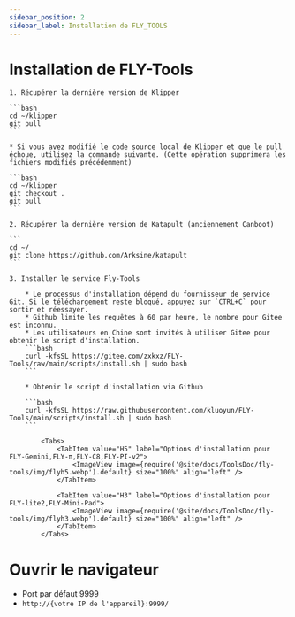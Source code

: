 ```yaml
---
sidebar_position: 2
sidebar_label: Installation de FLY_TOOLS
---
```






# Installation de FLY-Tools

    1. Récupérer la dernière version de Klipper

    ```bash
    cd ~/klipper
    git pull
    ```

    * Si vous avez modifié le code source local de Klipper et que le pull échoue, utilisez la commande suivante. (Cette opération supprimera les fichiers modifiés précédemment)

    ```bash
    cd ~/klipper
    git checkout .
    git pull
    ```

    2. Récupérer la dernière version de Katapult (anciennement Canboot)

    ```
    cd ~/
    git clone https://github.com/Arksine/katapult
    ```

    3. Installer le service Fly-Tools

        * Le processus d'installation dépend du fournisseur de service Git. Si le téléchargement reste bloqué, appuyez sur `CTRL+C` pour sortir et réessayer.
        * Github limite les requêtes à 60 par heure, le nombre pour Gitee est inconnu.
        * Les utilisateurs en Chine sont invités à utiliser Gitee pour obtenir le script d'installation.
        ```bash
        curl -kfsSL https://gitee.com/zxkxz/FLY-Tools/raw/main/scripts/install.sh | sudo bash
        ```

        * Obtenir le script d'installation via Github

        ```bash
        curl -kfsSL https://raw.githubusercontent.com/kluoyun/FLY-Tools/main/scripts/install.sh | sudo bash
        ```

            <Tabs>
                <TabItem value="H5" label="Options d'installation pour FLY-Gemini,FLY-π,FLY-C8,FLY-PI-v2">
                    <ImageView image={require('@site/docs/ToolsDoc/fly-tools/img/flyh5.webp').default} size="100%" align="left" />
                </TabItem>
                
                <TabItem value="H3" label="Options d'installation pour FLY-lite2,FLY-Mini-Pad">
                    <ImageView image={require('@site/docs/ToolsDoc/fly-tools/img/flyh3.webp').default} size="100%" align="left" />
                </TabItem>
            </Tabs>



# Ouvrir le navigateur
   * Port par défaut 9999
   * `http://{votre IP de l'appareil}:9999/`